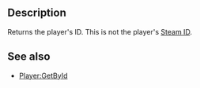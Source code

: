 {{Lua/Function |
  returns = number |
  prototype = Player:GetId() |
}}

==Description==
Returns the player's ID. This is not the player's [[Lua/Server/Player/Functions/GetSteamId|Steam ID]].

==See also==
* [[Lua/Server/Player/Static_Functions/GetById|Player:GetById]]